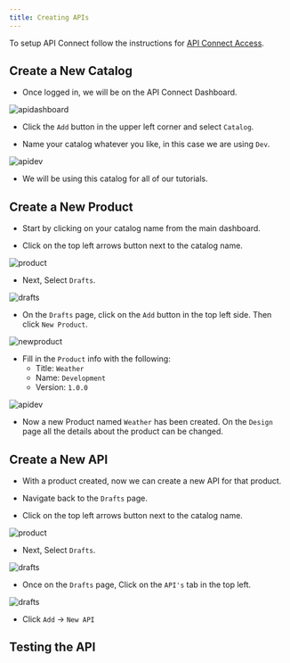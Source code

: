 ```yaml
---
title: Creating APIs
---
```


To setup API Connect follow the instructions for [API Connect Access](./accessAPI).

## Create a New Catalog 

- Once logged in, we will be on the API Connect Dashboard.

![apidashboard](../images/apiconnect-dash.png)

- Click the `Add` button in the upper left corner and select `Catalog`.

- Name your catalog whatever you like, in this case we are using `Dev`.

![apidev](../images/apiconnect-dev.png)

- We will be using this catalog for all of our tutorials.

## Create a New Product

- Start by clicking on your catalog name from the main dashboard.

- Click on the top left arrows button next to the catalog name.

![product](../images/apiconnect-product.png)

- Next, Select `Drafts`.

![drafts](../images/apiconnect-drafts.png)

- On the `Drafts` page, click on the `Add` button in the top left side. Then click `New Product`.

![newproduct](../images/apinewproduct.png)

- Fill in the `Product` info with the following:
    - Title: `Weather`
    - Name: `Development`
    - Version: `1.0.0`

![apidev](../images/product-details.png)

- Now a new Product named `Weather` has been created. On the `Design` page all the details about the product can be changed.

## Create a New API

- With a product created, now we can create a new API for that product.

- Navigate back to the `Drafts` page.

- Click on the top left arrows button next to the catalog name.

![product](../images/apiconnect-product.png)

- Next, Select `Drafts`.

![drafts](../images/apiconnect-drafts.png)

- Once on the `Drafts` page, Click on the `API's` tab in the top left.

![drafts](../images/apiconnect-drafts.png)

- Click `Add` -> `New API` 

## Testing the API